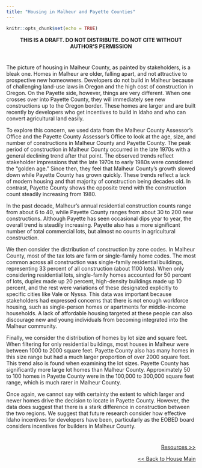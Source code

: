 ---
title: "Housing in Malheur and Payette Counties"
---

```{r setup, include=FALSE}
knitr::opts_chunk$set(echo = TRUE)
```

<center>
**THIS IS A DRAFT. DO NOT DISTRIBUTE. DO NOT CITE WITHOUT AUTHOR'S PERMISSION**
</center>

#
#

The picture of housing in Malheur County, as painted by stakeholders, is a bleak one. Homes in Malheur are older, falling apart, and not attractive to prospective new homeowners. Developers do not build in Malheur because of challenging land-use laws in Oregon and the high cost of construction in Oregon. On the Payette side, however, things are very different. When one crosses over into Payette County, they will immediately see new constructions up to the Oregon border. These homes are larger and are built recently by developers who get incentives to build in Idaho and who can convert agricultural land easily.

To explore this concern, we used data from the Malheur County Assessor’s Office and the Payette County Assessor’s Office to look at the age, size, and number of constructions in Malheur County and Payette County. The peak period of construction in Malheur County occurred in the late 1970s with a general declining trend after that point. The observed trends reflect stakeholder impressions that the late 1970s to early 1980s were considered the “golden age.” Since then, they feel that Malheur County’s growth slowed down while Payette County has grown quickly. These trends reflect a lack of modern housing and that majority of construction being decades old. In contrast, Payette County shows the opposite trend with the construction count steadily increasing from 1980.

In the past decade, Malheur’s annual residential construction counts range from about 6 to 40, while Payette County ranges from about 30 to 200 new constructions. Although Payette has seen occasional dips year to year, the overall trend is steadily increasing. Payette also has a more significant number of total commercial lots, but almost no counts in agricultural construction. 

We then consider the distribution of construction by zone codes. In Malheur County, most of the tax lots are farm or single-family home codes. The most common across all construction was single-family residential buildings, representing 33 percent of all construction (about 1100 lots). When only considering residential lots, single-family homes accounted for 50 percent of lots, duplex made up 20 percent, high-density buildings made up 10 percent, and the rest were variations of these designated explicitly to specific cities like Vale or Nyssa. This data was important because stakeholders had expressed concerns that there is not enough workforce housing, such as single-person homes or apartments for middle-income households. A lack of affordable housing targeted at these people can also discourage new and young individuals from becoming integrated into the Malheur community. 

Finally, we consider the distribution of homes by lot size and square feet. When filtering for only residential buildings, most houses in Malheur were between 1000 to 2000 square feet. Payette County also has many homes in this size range but had a much larger proportion of over 2000 square feet. This trend also is found when examining the lot sizes. Payette County has significantly more large lot homes than Malheur County. Approximately 50 to 100 homes in Payette County were in the 100,000 to 300,000 square feet range, which is much rarer in Malheur County. 

Once again, we cannot say with certainty the extent to which larger and newer homes drive the decision to locate in Payette County. However, the data does suggest that there is a stark difference in construction between the two regions. We suggest that future research consider how effective Idaho incentives for developers have been, particularly as the EOBED board considers incentives for builders in Malheur County. 




#
#
<p style="text-align:right">
<a href="https://eobed-dspg.github.io/ResourcesH.html"> Resources >> </a></p>

<p style="text-align:right">
<a href="https://eobed-dspg.github.io/housingPage.html"> << Back to House Main </a></p>
